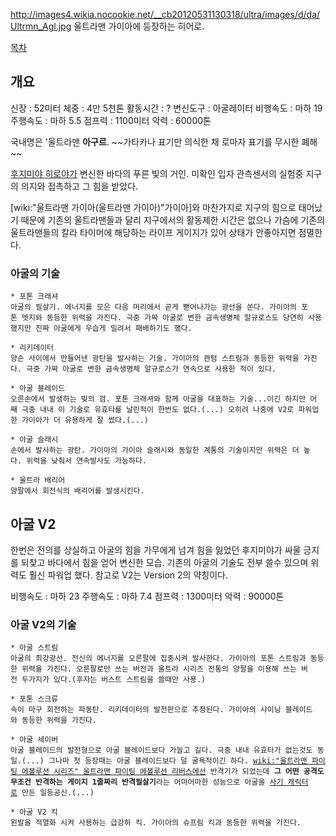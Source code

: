 http://images4.wikia.nocookie.net/__cb20120531130318/ultra/images/d/da/Ultrmn_Agl.jpg
울트라맨 가이아에 등장하는 히어로.

[[목차]]
== 개요 ==
신장 : 52미터
체중 : 4만 5천톤
활동시간 : ?
변신도구 : 아굴레이터
비행속도 : 마하 19
주행속도 : 마하 5.5
점프력 : 1100미터
악력 : 60000톤

국내명은 '울트라맨 '''아구르'''. ~~가타카나 표기만 의식한 채 로마자 표기를 무시한 폐해~~

[[후지미야 히로야]]가 변신한 바다의 푸른 빛의 거인. 미확인 입자 관측센서의 실험중 지구의 의지와 접촉하고 그 힘을 받았다.

[wiki:"울트라맨 가이아(울트라맨 가이아)"가이아]와 마찬가지로 지구의 힘으로 태어났기 때문에 기존의 울트라맨들과 달리 지구에서의 활동제한 시간은 없으나 가슴에 기존의 울트라맨들의 칼라 타이머에 해당하는 라이프 게이지가 있어 상태가 안좋아지면 점멸한다.
=== 아굴의 기술 ===
 * 포톤 크래셔
 아굴의 필살기. 에너지를 모은 다음 머리에서 곧게 뻗어나가는 광선을 쏜다. 가이아의 포톤 엣지와 동등한 위력을 가진다. 극중 가짜 아굴로 변한 금속생명체 알규로스도 당연히 사용했지만 진짜 아굴에게 우습게 밀려서 패배하기도 했다.

 * 리키데이터
 양손 사이에서 만들어낸 광탄을 발사하는 기술. 가이아의 콴텀 스트림과 동등한 위력을 가진다. 극중 가짜 아굴로 변한 금속생명체 알규로스가 연속으로 사용한 적이 있다.

 * 아굴 블레이드
 오른손에서 발생하는 빛의 검. 포톤 크래셔와 함께 아굴을 대표하는 기술...이긴 하지만 어째 극중 내내 이 기술로 유효타를 날린적이 한번도 없다.(...) 오히려 나중에 V2로 파워업한 가이아가 더 유용하게 잘 썼다.(...)

 * 아굴 슬래시
 손에서 발사하는 광탄. 가이아의 가이아 슬래시와 동일한 계통의 기술이지만 위력은 더 높다. 위력을 낮춰서 연속발사도 가능하다.

 * 울트라 배리어
 양팔에서 회전식의 배리어를 발생시킨다.

== 아굴 V2 ==
한번은 전의를 상실하고 아굴의 힘을 가무에게 넘겨 힘을 잃었던 후지미야가 싸울 긍지를 되찾고 바다에서 힘을 얻어 변신한 모습. 기존의 아굴의 기술도 전부 쓸수 있으며 위력도 훨신 파워업 했다. 참고로 V2는 Version 2의 약칭이다.

비행속도 : 마하 23
주행속도 : 마하 7.4
점프력 : 1300미터
악력 : 90000톤
=== 아굴 V2의 기술 ===
 * 아굴 스트림
 아굴의 최강광선. 전신의 에너지를 오른팔에 집중시켜 발사한다. 가이아의 포톤 스트림과 동등한 위력을 가진다. 오른팔로만 쓰는 버전과 울트라 시리즈 전통의 양팔을 이용해 쓰는 버전 두가지가 있다.(후자는 버스트 스트림을 쓸때만 사용.)

 * 포톤 스크류
 속이 마구 회전하는 파동탄. 리키데이터의 발전판으로 추정된다. 가이아의 샤이닝 블레이드와 동등한 위력을 가진다.

 * 아굴 세이버
 아굴 블레이드의 발전형으로 아굴 블레이드보다 가늘고 길다. 극중 내내 유효타가 없는것도 동일.(...) 그나마 첫 등장때는 아굴 블레이드보다 덜 굴욕적이긴 하다. [[wiki:"울트라맨 파이팅 에볼루션 시리즈" 울트라맨 파이팅 에볼루션 리버스]]에선 반격기가 되었는데 '''그 어떤 공격도 무조건 반격하는 게이지 1줄짜리 반격필살기'''라는 어마어마한 성능으로 아굴을 [[사기 캐릭터]]로 만든 일등공신.(...)

 * 아굴 V2 킥
 왼발을 적열화 시켜 사용하는 급강하 킥. 가이아의 슈프림 킥과 동등한 위력을 가진다.
